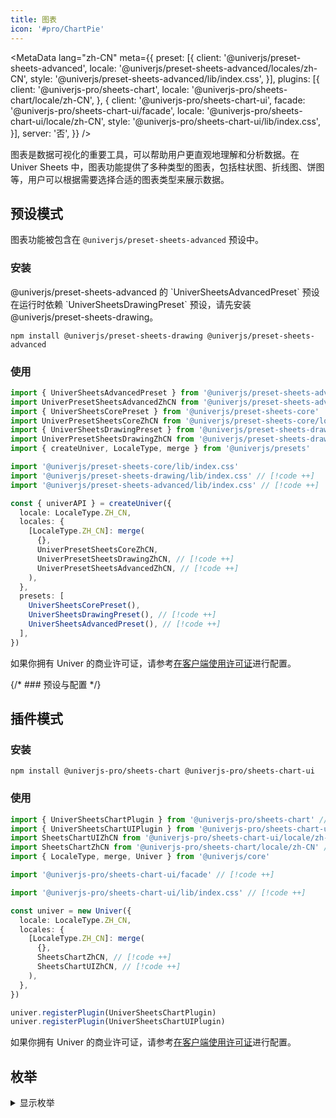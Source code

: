 ```yaml
---
title: 图表
icon: '#pro/ChartPie'
---
```


<MetaData
  lang="zh-CN"
  meta={{
    preset: [{
      client: '@univerjs/preset-sheets-advanced',
      locale: '@univerjs/preset-sheets-advanced/locales/zh-CN',
      style: '@univerjs/preset-sheets-advanced/lib/index.css',
    }],
    plugins: [{
      client: '@univerjs-pro/sheets-chart',
      locale: '@univerjs-pro/sheets-chart/locale/zh-CN',
    }, {
      client: '@univerjs-pro/sheets-chart-ui',
      facade: '@univerjs-pro/sheets-chart-ui/facade',
      locale: '@univerjs-pro/sheets-chart-ui/locale/zh-CN',
      style: '@univerjs-pro/sheets-chart-ui/lib/index.css',
    }],
    server: '否',
  }}
/>

图表是数据可视化的重要工具，可以帮助用户更直观地理解和分析数据。在 Univer Sheets 中，图表功能提供了多种类型的图表，包括柱状图、折线图、饼图等，用户可以根据需要选择合适的图表类型来展示数据。

## 预设模式

图表功能被包含在 `@univerjs/preset-sheets-advanced` 预设中。

### 安装

<Callout>
  @univerjs/preset-sheets-advanced 的 `UniverSheetsAdvancedPreset` 预设在运行时依赖 `UniverSheetsDrawingPreset` 预设，请先安装 @univerjs/preset-sheets-drawing。
</Callout>

```package-install
npm install @univerjs/preset-sheets-drawing @univerjs/preset-sheets-advanced
```

### 使用

```typescript
import { UniverSheetsAdvancedPreset } from '@univerjs/preset-sheets-advanced' // [!code ++]
import UniverPresetSheetsAdvancedZhCN from '@univerjs/preset-sheets-advanced/locales/zh-CN' // [!code ++]
import { UniverSheetsCorePreset } from '@univerjs/preset-sheets-core'
import UniverPresetSheetsCoreZhCN from '@univerjs/preset-sheets-core/locales/zh-CN'
import { UniverSheetsDrawingPreset } from '@univerjs/preset-sheets-drawing' // [!code ++]
import UniverPresetSheetsDrawingZhCN from '@univerjs/preset-sheets-drawing/locales/zh-CN' // [!code ++]
import { createUniver, LocaleType, merge } from '@univerjs/presets'

import '@univerjs/preset-sheets-core/lib/index.css'
import '@univerjs/preset-sheets-drawing/lib/index.css' // [!code ++]
import '@univerjs/preset-sheets-advanced/lib/index.css' // [!code ++]

const { univerAPI } = createUniver({
  locale: LocaleType.ZH_CN,
  locales: {
    [LocaleType.ZH_CN]: merge(
      {},
      UniverPresetSheetsCoreZhCN,
      UniverPresetSheetsDrawingZhCN, // [!code ++]
      UniverPresetSheetsAdvancedZhCN, // [!code ++]
    ),
  },
  presets: [
    UniverSheetsCorePreset(),
    UniverSheetsDrawingPreset(), // [!code ++]
    UniverSheetsAdvancedPreset(), // [!code ++]
  ],
})
```

如果你拥有 Univer 的商业许可证，请参考[在客户端使用许可证](/zh-CN/guides/pro/license#在预设模式中使用)进行配置。

{/* ### 预设与配置 */}

## 插件模式

### 安装

```package-install
npm install @univerjs-pro/sheets-chart @univerjs-pro/sheets-chart-ui
```

### 使用

```typescript
import { UniverSheetsChartPlugin } from '@univerjs-pro/sheets-chart' // [!code ++]
import { UniverSheetsChartUIPlugin } from '@univerjs-pro/sheets-chart-ui' // [!code ++]
import SheetsChartUIZhCN from '@univerjs-pro/sheets-chart-ui/locale/zh-CN' // [!code ++]
import SheetsChartZhCN from '@univerjs-pro/sheets-chart/locale/zh-CN' // [!code ++]
import { LocaleType, merge, Univer } from '@univerjs/core'

import '@univerjs-pro/sheets-chart-ui/facade' // [!code ++]

import '@univerjs-pro/sheets-chart-ui/lib/index.css' // [!code ++]

const univer = new Univer({
  locale: LocaleType.ZH_CN,
  locales: {
    [LocaleType.ZH_CN]: merge(
      {},
      SheetsChartZhCN, // [!code ++]
      SheetsChartUIZhCN, // [!code ++]
    ),
  },
})

univer.registerPlugin(UniverSheetsChartPlugin)
univer.registerPlugin(UniverSheetsChartUIPlugin)
```

如果你拥有 Univer 的商业许可证，请参考[在客户端使用许可证](/zh-CN/guides/pro/license#在插件模式中使用)进行配置。

## 枚举

<details>
  <summary>显示枚举</summary>
  ```typescript
  export enum ChartAttributeBits {
    Stack = 1 << 30,
    PercentStack = 1 << 29 | ChartAttributeBits.Stack,
    Horizontal = 1 << 28,
  }

  export enum ChartTypeBits {
    None = 0,
    Line = 1 << 1,
    Column = 1 << 2,
    ColumnStacked = ChartTypeBits.Column | ChartAttributeBits.Stack,
    ColumnPercentStacked = ChartTypeBits.Column | ChartAttributeBits.PercentStack,
    Bar = 1 << 2 | ChartAttributeBits.Horizontal,
    BarStacked = ChartTypeBits.Bar | ChartAttributeBits.Stack,
    BarPercentStacked = ChartTypeBits.Bar | ChartAttributeBits.PercentStack,
    Pie = 1 << 3,
    Doughnut = 1 << 8 | ChartTypeBits.Pie,
    Area = 1 << 4,
    AreaStacked = ChartTypeBits.Area | ChartAttributeBits.Stack,
    AreaPercentStacked = ChartTypeBits.Area | ChartAttributeBits.PercentStack,
    Radar = 1 << 5,
    Scatter = 1 << 6,
    Combination = 1 << 7,
  }
  ```
</details>

## Facade API

完整 Facade API 类型定义，请查看 [FacadeAPI](https://reference.univer.ai/zh-CN)。

在 Univer Sheets 中，您可以使用 Facade API 来创建、配置和管理图表。Facade API 是一种图表的编程接口，可以帮助您更方便地使用图表功能。

### 插入图表

[`FWorksheet.newChart()`](https://reference.univer.ai/zh-CN/classes/FWorksheet#newchart) 方法用于创建一个图表构建器，返回一个 `FChartBuilderBase` 实例，您可以通过链式调用方法来设置图表的各种属性。

然后调用 `build()` 生成 `IChartBuilderInfo` 对象，通过 [`FWorksheet.insertChart(chartBuildInfo: IChartBuilderInfo)`](https://reference.univer.ai/zh-CN/classes/FWorksheet#insertchart) 方法将图表插入到表格中。

```typescript
const fWorkbook = univerAPI.getActiveWorkbook()
const fWorksheet = fWorkbook.getActiveSheet()

// 创建一个柱状图，数据源为 A1:D6。
// 开始位置为单元格 B2 的左上角。
// 图表的宽度为 600，高度为 400。
const chartInfo = fWorksheet.newChart()
  .setChartType(univerAPI.Enum.ChartType.Column)
  .addRange('A1:D6')
  .setPosition(1, 1, 0, 0)
  .setWidth(600)
  .setHeight(400)
  .build()
await fWorksheet.insertChart(chartInfo)
```

以下是 [`FChartBuilderBase`](https://reference.univer.ai/zh-CN/classes/FChartBuilderBase) 上的一些成员方法：

| 方法 | 描述 |
| --- | --- |
| addRange | 指定图表数据源范围 |
| setPosition | 以 row，col 锚点方式设置图表位置 |
| setAbsolutePosition | 以像素方式设置图表位置 |
| setChartType | 设置图表类型 |
| setWidth | 设置图表宽度 |
| setHeight | 设置图标高度 |
| setOptions | 设置图表配置项 |
| setTransposeRowsAndColumns | 行列转换 |
| setTheme | 设置主题 |
| setXAxisTitle | 设置X轴标题 |
| setYAxisTitle | 设置Y轴标题 |
| setRightYAxisTitle | 设置右轴标题 |
| setXAxisTextStyle | 设置X轴标题样式 |
| setYAxisTextStyle | 设置Y轴标题样式 |
| setRightYAxisTextStyle | 设置右轴标题样式 |
| setInvalidValueStrategy | 设置空单元格显示方式 |
| setAxisPointerStyle | 设置指示线样式 |
| setALLSeriesStyle | 设置所有系列样式 |
| setSeriesStyle | 设置系列样式 |
| build | 生成 builder info，用于插入/更新图表 |

目前我们支持以下的配置项，您可以通过查阅 IChartBuildOptions 来获取对应的配置：

<details>
  <summary>显示配置</summary>
  ```typescript
  export interface IChartBuildOptions {
    /**
     * @property {string} [title] The title of the chart.
     */
    title?: {
      /**
       * @property {string} [titlePosition] The position of the chart title.
       */
      position?: TitlePositionEnum
    } & IChartTextStyle
    /**
     * @property {string} [legend] The legend of the chart.
     */
    legend?: {
      /**
       * @property {string} [legendPosition] The position of the legend.The possible values are 'top', 'bottom', 'left', 'right' & 'hide'.
       */
      position?: LegendPositionEnum
      /**
       * @property {number} [fontSize] The font size of the legend.
       */
      fontSize?: number
      /**
       * @property {string} [color] The font color of the legend.
       */
      color?: string
      /**
       * @property {string} [bold] The font style of the legend.
       */
      bold?: boolean
      /**
       * @property {string} [italic] The font weight of the legend.
       */
      italic?: boolean
      /**
       * @property {SelectModeEnum} [selectMode] The select mode of the legend.The possible values are 'single', 'multiple' & 'close'.
       */
      selectMode?: SelectModeEnum
    }
    /**
     * @property {string} [xAxisTitle] The x-axis title of the chart.
     * @example
     * ```typescript
     * chartBuilder.setOptions('xAxisTitle.content', 'xAxis Title text')
     * .setOptions('xAxisTitle.font', 1)
     * .setOptions('xAxisTitle.fontSize', 12)
     * .setOptions('xAxisTitle.fontColor', '#ff0000')
     * .build();
     * ```
     */
    xAxisTitle?: IChartTextStyle
    /**
     * @property {string} [rightYAxisTitle] The right y-axis title of the chart.
     */
    yAxisTitle?: IChartTextStyle
    /**
     * @property {string} [rightYAxisTitle] The right y-axis title of the chart.
     */
    rightYAxisTitle?: IChartTextStyle
    xAxis?: IAxisOptions
    yAxis?: IAxisOptions
    yRightAxis?: IAxisOptions
    axisPointer?: {
      /**
       * @property {string} [indicatorLineType] The line type of the axis pointer.
       */
      indicatorLineType?: string
      /**
       * @property {ChartBorderDashType} [indicatorLineColor] The line color of the axis pointer.The maybe values are 'solid', 'dotted', 'dashed'.
       */
      indicatorLineColor?: ChartBorderDashType
      /**
       * @property {string} [indicatorLabelColor] The line width of the axis pointer.
       */
      indicatorLabelColor?: string
      /**
       * @property {string} [indicatorLabelTextColor] The font color of the axis pointer.
       */
      indicatorLabelTextColor?: string
    }
    allSeriesStyle?: IAllSeriesStyle
    seriesStyleMap?: {
      [id: string]: ISeriesStyle
    }
    /**
     * @property {string} [area] The area of line/area chart.
     */
    area?: {
      lineStyle: AreaLineStyle
    }
    /**
     * @property {string} [backgroundColor] The background color of the chart.
     */
    backgroundColor?: string
    /**
     * @property {string} [borderColor] The border color of the chart.
     */
    borderColor?: string
    /**
     * @property {boolean} [gradientFill] Whether to use gradient fill.This property does not work in line charts.
     */
    gradientFill?: boolean
    /**
     * @property {string} [theme] The theme of the chart.
     */
    theme?: string
    /**
     * @property {InvalidValueType} [invalidValueType] The display mode for empty cells.
     */
    invalidValueType?: InvalidValueType
  }
  ```
</details>

配置项通过 setOptions 方法来设置，有以下两种方式：
  - `setOptions(optionPath, optionVal)`: `setOptions('legend.color', '#ff0000')`
  - `setOptions('', IChartBuildOptions)`: `setOptions('', { legend: { color: '#ff0000', bold: true } })`

<details>
  <summary>创建一个折线图示例</summary>
  ```typescript
  const fWorkbook = univerAPI.getActiveWorkbook()
  const fWorksheet = fWorkbook.getActiveSheet()

  // 创建一个折线图
  const chartInfo = fWorksheet.newChart()
    // 折线图
    .asLineChart()
    // 设置数据源 A1:D6
    .addRange('A1:D6')
    // 设置起始位置 B2 单元格左上角
    .setPosition(1, 1, 0, 0)
    // 设置指示线样式
    .setAxisPointerStyle({
      indicatorLabelColor: '#ff0000',
      indicatorLineType: univerAPI.Enum.ChartBorderDashType.Solid,
      indicatorLineColor: '#00ff00',
      indicatorLabelTextColor: '#0000ff',
    })
    // 设置数据点大小 10
    .setDataPointSize(10)
    // 设置数据点形状为圆形
    .setDataPointShape(univerAPI.Enum.LinePointShape.CIRCLE)
    // 生成 builder info
    .build()
  const fChart = await fWorksheet.insertChart(chartInfo)

  // 3 秒后更新图表
  setTimeout(() => {
    if (fChart) {
      // 获取第一个系列数据
      const first = fChart.getSeriesData()[0]
      // 设置第一个系列颜色为红色
      const newChartInfo = fWorksheet.newChart(fChart)
        .setSeriesStyle(first.index, {
          color: '#ff0000',
        })
        .build()
      // 更新图表
      fSheet.updateChart(newChartInfo)
    }
  }, 3000)
  ```
</details>

目前我们还提供了以下的 builder 来创建对应的图表，这些 builder 都可以通过类似 `fWorkSheet.newChart().asLineChart()` 来创建，他们派生自 `FChartBuilderBase` 并且具有一些特有的配置：

```typescript
const lineChartBuilder = fWorkSheet.newChart().asLineChart()
const pieChartBuilder = fWorkSheet.newChart().asPieChart()
const radarChartBuilder = fWorkSheet.newChart().asRadarChart()

// 也可以通过下面的方式来创建
const chartBuilder = fWorkSheet.newChart()
  .setChartType(univerAPI.Enum.ChartType.Column)
```

- [LineChartBuilder](https://reference.univer.ai/zh-CN/classes/LineChartBuilder)

| 方法 | 描述 |
| --- | --- |
| setLineStyle | 设置折线的平滑度，'line'- 折线 , 'smooth'- 平滑， 'step' -阶梯 |
| setDataPointShape | 设置数据点形状，可以通过 LinePointShape 来查看支持的形状类型 |
| setDataPointColor | 设置数据点颜色 |
| setDataPointSize | 设置数据点大小 |
| build | 生成 builder info，用于插入/更新图表 |

- [PieChartBuilder](https://reference.univer.ai/zh-CN/classes/PieChartBuilder)

| 方法 | 描述 |
| --- | --- |
| setDoughnutHole | 设置饼图空心大小，该参数范围为 0-1 |
| setBorderColor | 设置饼图扇区的色值 |
| setHasPaddingAngle | 设置饼图扇区的是否有夹角（分离） |
| setIsHalfPie | 是不是半饼 |
| setRosePie | 是不是玫瑰图 |
| setShowLabelLine | 显示标签线 |
| build | 生成 builder info，用于插入/更新图表 |

- [RadarChartBuilder](https://reference.univer.ai/zh-CN/classes/RadarChartBuilder)

| 方法 | 描述 |
| --- | --- |
| setShape | 设置雷达图默认形状，目前支持的值为：'polygon'-多边形，'circle'-圆形 |
| setFill | 是否填充雷达图 |
| build | 生成 builder info，用于插入/更新图表 |

### 获取图表

[`FWorksheet.getCharts()`](https://reference.univer.ai/zh-CN/classes/FWorksheet#getcharts) 方法用于获取当前工作表中的所有图表，返回一个 `FChart[]` 数组。

```typescript
const fWorkbook = univerAPI.getActiveWorkbook()
const fWorksheet = fWorkbook.getActiveSheet()

// 获取当前工作表中的所有图表
const charts = fWorksheet.getCharts()
```

以下是 [`FChart`](https://reference.univer.ai/zh-CN/classes/FChart) 上的一些成员方法：

| 方法 | 描述 |
| --- | --- |
| getRange | 获取图表数据源范围 |
| getSeriesData | 获取图表系列数据 |
| getCategoryData | 获取图表类别数据 |
| updateRange | 更新图表数据源范围 |

### 更新图表

[`FWorksheet.updateChart(chartBuildInfo: IChartBuilderInfo)`](https://reference.univer.ai/zh-CN/classes/FWorksheet#updatechart) 方法用于更新图表，传入一个 `IChartBuilderInfo` 对象，用于更新图表的配置。

```typescript
const fWorkbook = univerAPI.getActiveWorkbook()
const fWorksheet = fWorkbook.getActiveSheet()

// 创建一个柱状图，数据源为 A1:D6.
// 起始位置为单元格 B2 的左上角.
const chartInfo = fWorksheet.newChart()
  .setChartType(univerAPI.Enum.ChartType.Column)
  .addRange('A1:D6')
  .setPosition(1, 1, 0, 0)
  .build()
await fWorksheet.insertChart(chartInfo)

// 获取当前工作表中的所有图表
const charts = fWorksheet.getCharts()

// 3 秒后更新第一个图表
setTimeout(() => {
  const newChartInfo = fWorksheet.newChart(charts[0])
    .asLineChart()
    .setOptions('legend.position', univerAPI.Enum.LegendPositionEnum.Right)
    .build()
  fWorksheet.updateChart(newChartInfo)
}, 3000)
```

### 删除图表

[`FWorksheet.removeChart(chart: FChart)`](https://reference.univer.ai/zh-CN/classes/FWorksheet#removechart) 方法用于删除图表，传入一个 `FChart` 对象，用于删除指定的图表。

```typescript
const fWorkbook = univerAPI.getActiveWorkbook()
const fWorksheet = fWorkbook.getActiveSheet()

// 创建一个柱状图，数据源为 A1:D6.
// 起始位置为单元格 B2 的左上角.
const chartInfo = fWorksheet.newChart()
  .setChartType(univerAPI.Enum.ChartType.Column)
  .addRange('A1:D6')
  .setPosition(1, 1, 0, 0)
  .build()
await fWorksheet.insertChart(chartInfo)

// 获取当前工作表中的所有图表
const charts = fWorksheet.getCharts()

// 3 秒后删除第一个图表
setTimeout(async () => {
  await fWorksheet.removeChart(charts[0])
  fWorksheet.getCharts()
}, 3000)
```

### 图表主题

[`FWorksheet.registerChartTheme(themeName: string, theme: IEchartTheme)`](https://reference.univer.ai/zh-CN/classes/FWorksheet#registercharttheme) 方法用于注册图表主题，传入一个主题名称和主题对象，用于注册自定义主题。

Univer chart 是基于 echarts 的图表库实现的，因此可以借助 echart 的主题构建工具来构建您的[自定制主题](https://echarts.apache.org/zh/theme-builder.html)。
您可以在该网站构建您自己的主题并下载成为配置文件，使用以下 API 来使用您的自定义主题：

```typescript
const fWorkbook = univerAPI.getActiveWorkbook()
const fWorksheet = fWorkbook.getActiveSheet()

// 注册您的主题
const theme = { // 您的主题配置
  version: 1,
  themeName: 'myTheme',
  theme: {
    // ... 为了简洁，省略了一些代码
    color: [
      '#893448',
      '#d95850',
      '#eb8146',
      '#ffb248',
      '#f2d643',
      '#ebdba4',
    ],
    // ... 为了简洁，省略了一些代码
    visualMapColor: [
      '#893448',
      '#d95850',
      '#eb8146',
      '#ffb248',
      '#f2d643',
      'rgb(247,238,173)',
    ],
    // ... 为了简洁，省略了一些代码
    axes: [],
    // ... 为了简洁，省略了一些代码
  },
}
fWorksheet.registerChartTheme('myTheme', theme)

// 使用您的主题创建一个折线图
const chartInfo = fWorksheet.newChart()
  .asLineChart()
  .addRange('A1:D6')
  .setPosition(1, 1, 0, 0)
  .setTheme('myTheme')
  .build()
await fWorksheet.insertChart(chartInfo)
```

